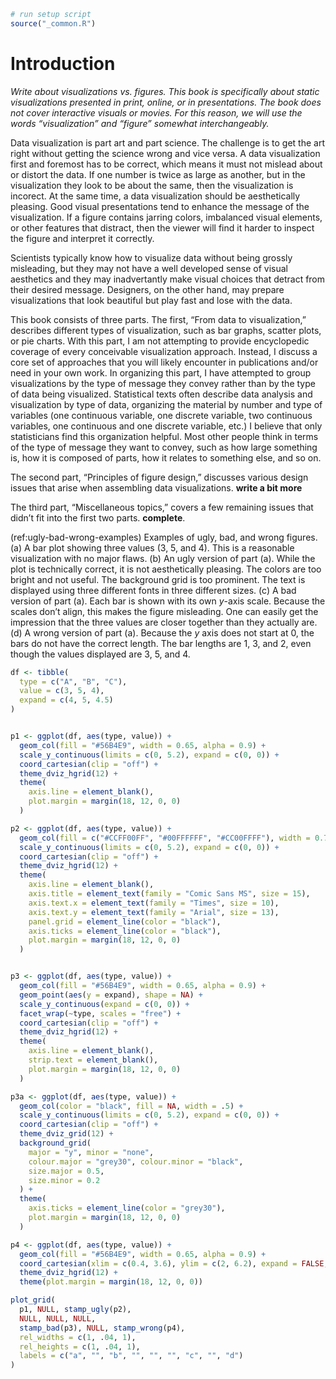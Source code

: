 ```r
# run setup script
source("_common.R")
```


# Introduction {#introduction}

*Write about visualizations vs. figures. This book is specifically about static visualizations presented in print, online, or in presentations. The book does not cover interactive visuals or movies. For this reason, we will use the words "visualization" and "figure" somewhat interchangeably.*


Data visualization is part art and part science. The challenge is to get the art right without getting the science wrong and vice versa. A data visualization first and foremost has to be correct, which means it must not mislead about or distort the data. If one number is twice as large as another, but in the visualization they look to be about the same, then the visualization is incorect. At the same time, a data visualization should be aesthetically pleasing. Good visual presentations tend to enhance the message of the visualization. If a figure contains jarring colors, imbalanced visual elements, or other features that distract, then the viewer will find it harder to inspect the figure and interpret it correctly.

Scientists typically know how to visualize data without being grossly misleading, but they may not have a well developed sense of visual aesthetics and they may inadvertantly make visual choices that detract from their desired message. Designers, on the other hand, may prepare visualizations that look beautiful but play fast and lose with the data.

This book consists of three parts. The first, "From data to visualization," describes different types of visualization, such as bar graphs, scatter plots, or pie charts. With this part, I am not attempting to provide encyclopedic coverage of every conceivable visualization approach. Instead, I discuss a core set of approaches that you will likely encounter in publications and/or need in your own work. In organizing this part, I have attempted to group visualizations by the type of message they convey rather than by the type of data being visualized. Statistical texts often describe data analysis and visualization by type of data, organizing the material by number and type of variables (one continuous variable, one discrete variable, two continuous variables, one continuous and one discrete variable, etc.) I believe that only statisticians find this organization helpful. Most other people think in terms of the type of message they want to convey, such as how large something is, how it is composed of parts, how it relates to something else, and so on.

The second part, "Principles of figure design," discusses various design issues that arise when assembling data visualizations. **write a bit more**

The third part, "Miscellaneous topics," covers a few remaining issues that didn't fit into the first two parts.  **complete**.

(ref:ugly-bad-wrong-examples) Examples of ugly, bad, and wrong figures. (a) A bar plot showing three values (3, 5, and 4). This is a reasonable visualization with no major flaws. (b) An ugly version of part (a). While the plot is technically correct, it is not aesthetically pleasing. The colors are too bright and not useful. The background grid is too prominent. The text is displayed using three different fonts in three different sizes. (c) A bad version of part (a). Each bar is shown with its own *y*-axis scale. Because the scales don't align, this makes the figure misleading. One can easily get the impression that the three values are closer together than they actually are. (d) A wrong version of part (a). Because the *y* axis does not start at 0, the bars do not have the correct length. The bar lengths are 1, 3, and 2, even though the values displayed are 3, 5, and 4.


```r
df <- tibble(
  type = c("A", "B", "C"),
  value = c(3, 5, 4),
  expand = c(4, 5, 4.5)
)


p1 <- ggplot(df, aes(type, value)) + 
  geom_col(fill = "#56B4E9", width = 0.65, alpha = 0.9) +
  scale_y_continuous(limits = c(0, 5.2), expand = c(0, 0)) +
  coord_cartesian(clip = "off") +
  theme_dviz_hgrid(12) +
  theme(
    axis.line = element_blank(),
    plot.margin = margin(18, 12, 0, 0)
  )

p2 <- ggplot(df, aes(type, value)) + 
  geom_col(fill = c("#CCFF00FF", "#00FFFFFF", "#CC00FFFF"), width = 0.75) +
  scale_y_continuous(limits = c(0, 5.2), expand = c(0, 0)) +
  coord_cartesian(clip = "off") +
  theme_dviz_hgrid(12) +
  theme(
    axis.line = element_blank(),
    axis.title = element_text(family = "Comic Sans MS", size = 15),
    axis.text.x = element_text(family = "Times", size = 10),
    axis.text.y = element_text(family = "Arial", size = 13),
    panel.grid = element_line(color = "black"),
    axis.ticks = element_line(color = "black"),
    plot.margin = margin(18, 12, 0, 0)
  )


p3 <- ggplot(df, aes(type, value)) + 
  geom_col(fill = "#56B4E9", width = 0.65, alpha = 0.9) +
  geom_point(aes(y = expand), shape = NA) +
  scale_y_continuous(expand = c(0, 0)) +
  facet_wrap(~type, scales = "free") +
  coord_cartesian(clip = "off") +
  theme_dviz_hgrid(12) +
  theme(
    axis.line = element_blank(),
    strip.text = element_blank(),
    plot.margin = margin(18, 12, 0, 0)
  )

p3a <- ggplot(df, aes(type, value)) + 
  geom_col(color = "black", fill = NA, width = .5) +
  scale_y_continuous(limits = c(0, 5.2), expand = c(0, 0)) +
  coord_cartesian(clip = "off") +
  theme_dviz_grid(12) +
  background_grid(
    major = "y", minor = "none",
    colour.major = "grey30", colour.minor = "black",
    size.major = 0.5,
    size.minor = 0.2
  ) +
  theme(
    axis.ticks = element_line(color = "grey30"),
    plot.margin = margin(18, 12, 0, 0)
  )

p4 <- ggplot(df, aes(type, value)) + 
  geom_col(fill = "#56B4E9", width = 0.65, alpha = 0.9) +
  coord_cartesian(xlim = c(0.4, 3.6), ylim = c(2, 6.2), expand = FALSE, clip = "on") +
  theme_dviz_hgrid(12) +
  theme(plot.margin = margin(18, 12, 0, 0))

plot_grid(
  p1, NULL, stamp_ugly(p2),
  NULL, NULL, NULL,
  stamp_bad(p3), NULL, stamp_wrong(p4),
  rel_widths = c(1, .04, 1),
  rel_heights = c(1, .04, 1),
  labels = c("a", "", "b", "", "", "", "c", "", "d")
)
```

